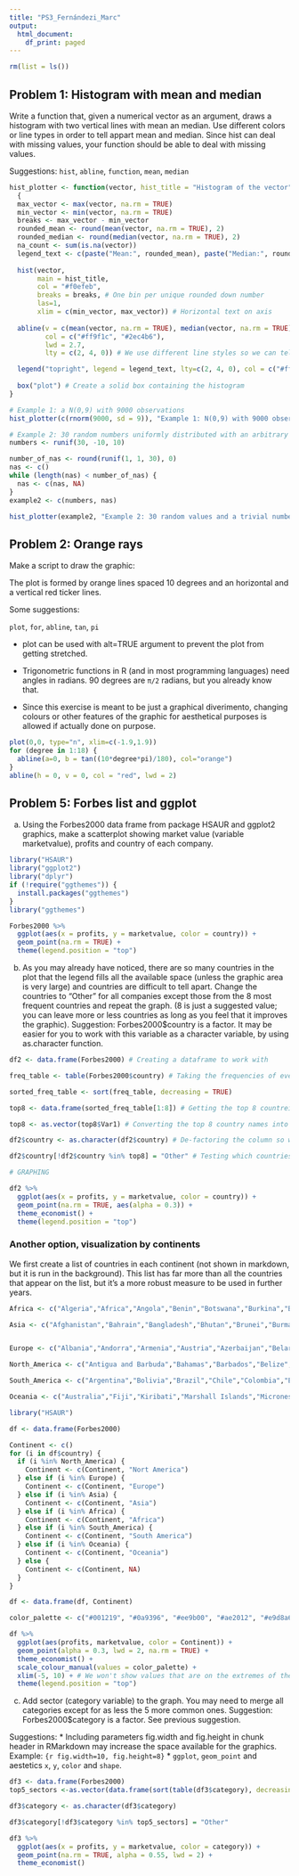 ```yaml
---
title: "PS3_Fernándezi_Marc"
output:
  html_document:
    df_print: paged
---
```


```r
rm(list = ls())
```
## Problem 1: Histogram with mean and median

Write a function that, given a numerical vector as an argument, draws a histogram with two vertical lines with mean an median. Use different colors or line types in order to tell appart mean and median. Since hist can deal with missing values, your function should be able to deal with missing values.

Suggestions: `hist`, `abline`, `function`, `mean`, `median`

```r
hist_plotter <- function(vector, hist_title = "Histogram of the vector") # We pass a second (optional) parameter in case the user wants to change the title (will be useful for the examples)
  {
  max_vector <- max(vector, na.rm = TRUE)
  min_vector <- min(vector, na.rm = TRUE)
  breaks <- max_vector - min_vector
  rounded_mean <- round(mean(vector, na.rm = TRUE), 2)
  rounded_median <- round(median(vector, na.rm = TRUE), 2)
  na_count <- sum(is.na(vector))
  legend_text <- c(paste("Mean:", rounded_mean), paste("Median:", rounded_median), paste("NAs:", na_count))
  
  hist(vector,
       main = hist_title,
       col = "#f0efeb", 
       breaks = breaks, # One bin per unique rounded down number
       las=1, 
       xlim = c(min_vector, max_vector)) # Horizontal text on axis
  
  abline(v = c(mean(vector, na.rm = TRUE), median(vector, na.rm = TRUE)), 
         col = c("#ff9f1c", "#2ec4b6"), 
         lwd = 2.7, 
         lty = c(2, 4, 0)) # We use different line styles so we can tell they overlap in the event that the median = mean

  legend("topright", legend = legend_text, lty=c(2, 4, 0), col = c("#ff9f1c", "#2ec4b6"), lwd=2.7)
  
  box("plot") # Create a solid box containing the histogram
}

# Example 1: a N(0,9) with 9000 observations
hist_plotter(c(rnorm(9000, sd = 9)), "Example 1: N(0,9) with 9000 observations. No NA values")

# Example 2: 30 random numbers uniformly distributed with an arbitrary number of NA values (from 1 to 30)
numbers <- runif(30, -10, 10)

number_of_nas <- round(runif(1, 1, 30), 0)
nas <- c()
while (length(nas) < number_of_nas) {
  nas <- c(nas, NA)
}
example2 <- c(numbers, nas)

hist_plotter(example2, "Example 2: 30 random values and a trivial number of NA")

```


## Problem 2: Orange rays

Make a script to draw the graphic:

The plot is formed by orange lines spaced 10 degrees and an horizontal and a vertical red ticker lines.

Some suggestions:

`plot`, `for`, `abline`, `tan`, `pi`

* plot can be used with alt=TRUE argument to prevent the plot from getting stretched.

* Trigonometric functions in R (and in most programming languages) need angles in radians. 90 degrees are `π/2` radians, but you already know that.

* Since this exercise is meant to be just a graphical diverimento, changing colours or other features of the graphic for aesthetical purposes is allowed if actually done on purpose.


```r
plot(0,0, type="n", xlim=c(-1.9,1.9))
for (degree in 1:18) {
  abline(a=0, b = tan((10*degree*pi)/180), col="orange")
}
abline(h = 0, v = 0, col = "red", lwd = 2)
```

## Problem 5: Forbes list and ggplot

a. Using the Forbes2000 data frame from package HSAUR and ggplot2 graphics, make a scatterplot showing market value (variable marketvalue), profits and country of each company.
```r
library("HSAUR")
library("ggplot2")
library("dplyr")
if (!require("ggthemes")) {
  install.packages("ggthemes")
}
library("ggthemes")

Forbes2000 %>% 
  ggplot(aes(x = profits, y = marketvalue, color = country)) +
  geom_point(na.rm = TRUE) +
  theme(legend.position = "top")


```

b. As you may already have noticed, there are so many countries in the plot that the legend fills all the available space (unless the graphic area is very large) and countries are difficult to tell apart. Change the countries to “Other” for all companies except those from the 8 most frequent countries and repeat the graph. (8 is just a suggested value; you can leave more or less countries as long as you feel that it improves the graphic). Suggestion: Forbes2000$country is a factor. It may be easier for you to work with this variable as a character variable, by using as.character function.

```r
df2 <- data.frame(Forbes2000) # Creating a dataframe to work with

freq_table <- table(Forbes2000$country) # Taking the frequencies of every country 

sorted_freq_table <- sort(freq_table, decreasing = TRUE)

top8 <- data.frame(sorted_freq_table[1:8]) # Getting the top 8 countreis from the table and converting it to a dataframe to be able to access the country names

top8 <- as.vector(top8$Var1) # Converting the top 8 country names into a vector to be tested later on

df2$country <- as.character(df2$country) # De-factoring the column so we can add the "Other" value

df2$country[!df2$country %in% top8] = "Other" # Testing which countries are NOT in the top 8 list by the number of companies, replacing the values with "Other" 

# GRAPHING

df2 %>%
  ggplot(aes(x = profits, y = marketvalue, color = country)) +
  geom_point(na.rm = TRUE, aes(alpha = 0.3)) +
  theme_economist() +
  theme(legend.position = "top")

```

### Another option, visualization by continents

We first create a list of countries in each continent (not shown in markdown, but it is run in the background). This list has far more than all the countries that appear on the list, but it's a more robust measure to be used in further years.

```r
Africa <- c("Algeria","Africa","Angola","Benin","Botswana","Burkina","Burundi","Cameroon","Cape Verde","Central n Republic","Chad","Comoros","Congo","Djibouti","Egypt","South Africa","Equatorial Guinea","Eritrea","Ethiopia","Gabon","Gambia","Ghana","Guinea","Ivory Coast","Kenya","Lesotho","Liberia","Libya","Madagascar","Malawi","Mali","Mauritania","Mauritius","Morocco","Mozambique","Namibia","Niger","Nigeria","Rwanda","Senegal","Seychelles","Sierra Leone","Somalia","South ","South Sudan","Sudan","Swaziland","Tanzania","Togo","Tunisia","Uganda","Zambia","Zimbabwe","Algeria","Angola","Benin","Botswana","Burkina","Burundi","Cameroon","Cape Verde","Central n Republic","Chad","Comoros","Congo","Djibouti","Egypt","Equatorial Guinea","Eritrea","Ethiopia","Gabon","Gambia","Ghana","Guinea","Ivory Coast","Kenya","Lesotho","Liberia","Libya","Madagascar","Malawi","Mali","Mauritania","Mauritius","Morocco","Mozambique","Namibia","Niger","Nigeria","Rwanda","Senegal","Seychelles","Sierra Leone","Somalia","South ","South Sudan","Sudan","Swaziland","Tanzania","Togo","Tunisia","Uganda","Zambia","Zimbabwe")

Asia <- c("Afghanistan","Bahrain","Bangladesh","Bhutan","Brunei","Burma","Myanmar","Cambodia","China","East Timor","India","Indonesia","Iran","Iraq","Israel","Japan","Jordan","Kazakhstan","South Korea","Kuwait","Kyrgyzstan","Laos","Lebanon","Malaysia","Maldives","Mongolia","Nepal","Oman","Pakistan","Philippines","Qatar","Russian Federation","Russia","Saudi Arabia","Singapore","Taiwan","Sri Lanka","Syria","Tajikistan","Thailand","Turkey","Turkmenistan","United Arab Emirates","Uzbekistan","Vietnam","Yemen","Kong/China","Hong Kong/China", "Korea")


Europe <- c("Albania","Andorra","Armenia","Austria","Azerbaijan","Belarus","Belgium","Bosnia and Herzegovina","Bulgaria","Croatia","Cyprus","CZ","Denmark","Estonia","Finland","France","Georgia","Germany","Greece","Hungary","Iceland","Ireland","Italy","Latvia","Liechtenstein","United Kingdom/ South Africa","Lithuania","Luxembourg","Macedonia","Malta","Moldova","Monaco","Montenegro","Netherlands","Norway","Poland","Portugal","Romania","San Marino","Czech Republic","United Kingdom/ Australia","Islands","Netherlands/ United Kingdom","Serbia","Slovakia","Slovenia","Spain","Sweden","Switzerland","Ukraine","United Kingdom","Vatican City","France/ United Kingdom", "Australia/ United Kingdom", "Australia/ United Kingdom","Panama/ United Kingdom","United Kingdom/ Netherlands")

North_America <- c("Antigua and Barbuda","Bahamas","Barbados","Belize","Canada","Costa Rica","Cuba","Dominica","Dominican Republic","El Salvador","Grenada","Guatemala","Haiti","Cayman Islands","Honduras","Jamaica","Bermuda","Mexico","Nicaragua","Panama","Saint Kitts and Nevis","Saint Lucia","Saint Vincent and the Grenadines","Trinidad and Tobago","United States")

South_America <- c("Argentina","Bolivia","Brazil","Chile","Colombia","Ecuador","Guyana","Paraguay","Peru","Suriname","Uruguay","Venezuela")

Oceania <- c("Australia","Fiji","Kiribati","Marshall Islands","Micronesia","Nauru","New Zealand","Palau","Papua New Guinea","Samoa","Solomon Islands","Tonga","Tuvalu","Vanuatu")
```

```r
library("HSAUR")

df <- data.frame(Forbes2000)

Continent <- c()
for (i in df$country) {
  if (i %in% North_America) {
    Continent <- c(Continent, "Nort America")
  } else if (i %in% Europe) {
    Continent <- c(Continent, "Europe")
  } else if (i %in% Asia) {
    Continent <- c(Continent, "Asia")
  } else if (i %in% Africa) {
    Continent <- c(Continent, "Africa")
  } else if (i %in% South_America) {
    Continent <- c(Continent, "South America")
  } else if (i %in% Oceania) {
    Continent <- c(Continent, "Oceania")
  } else {
    Continent <- c(Continent, NA)
  }
}

df <- data.frame(df, Continent)
```

```r
color_palette <- c("#001219", "#0a9396", "#ee9b00", "#ae2012", "#e9d8a6", "#7f5539")

df %>%
  ggplot(aes(profits, marketvalue, color = Continent)) + 
  geom_point(alpha = 0.3, lwd = 2, na.rm = TRUE) +
  theme_economist() +
  scale_colour_manual(values = color_palette) +
  xlim(-5, 10) + # We won't show values that are on the extremes of the "profits" axis to make the visualization of most companies easier
  theme(legend.position = "top")
```

c. Add sector (category variable) to the graph. You may need to merge all categories except for as less the 5 more common ones. Suggestion: Forbes2000$category is a factor. See previous suggestion.

Suggestions: * Including parameters fig.width and fig.height in chunk header in RMarkdown may increase the space available for the graphics. Example: `{r fig.width=10, fig.height=8}` * `ggplot`, `geom_point` and aestetics `x`, `y`, `color` and `shape`.

```r
df3 <- data.frame(Forbes2000)
top5_sectors <-as.vector(data.frame(sort(table(df3$category), decreasing = TRUE))$Var1[1:5]) # This is cluttered code, and less readable, but we avoid creating a lot of variables for a mundane task

df3$category <- as.character(df3$category)

df3$category[!df3$category %in% top5_sectors] = "Other"

df3 %>% 
  ggplot(aes(x = profits, y = marketvalue, color = category)) +
  geom_point(na.rm = TRUE, alpha = 0.55, lwd = 2) + 
  theme_economist()
```